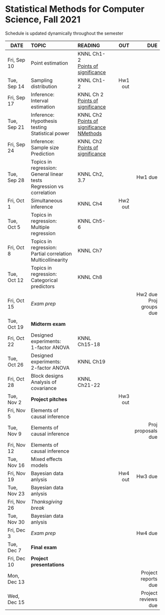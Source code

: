 <h1> Statistical Methods for Computer Science, Fall 2021 </h1>
Schedule is updated dynamically throughout the semester
</br>

<font size="3">

| DATE        | TOPIC            |READING     |      OUT |        DUE |
| ---------   |:-----------------|:-----------| --------:| ----------:|
| Fri, Sep 10 | Point estimation |  KNNL Ch1-2</br>[Points of significance](https://www.nature.com/articles/nmeth.2613)  | | |
| Tue, Sep 14 | Sampling distribution |  KNNL Ch1-2 | Hw1 out  |            |
| Fri, Sep 17 | Inference:</br>Interval estimation   |  KNNL Ch 2</br>[Points of significance](https://www.nature.com/articles/nmeth.2659)  |          |            |
| Tue, Sep 21 | Inference:</br>Hypothesis testing </br>Statistical power |  KNNL Ch2</br>[Points of significance](https://www.nature.com/articles/nmeth.2698)</br>[NMethods](https://www.nature.com/articles/nmeth.3288)  |          |            |
| Fri, Sep 24 | Inference:</br>Sample size</br>Prediction  | KNNL Ch2</br>[Points of significance](https://www.nature.com/articles/nmeth.2738)  |          |            |
| Tue, Sep 28 | Topics in regression:</br>General linear tests</br>Regression vs correlation | KNNL Ch2, 3.7 |    | Hw1 due    |
| Fri, Oct 1  | Simultaneous inference    | KNNL Ch4 | Hw2 out  |            |
| Tue, Oct 5  | Topics in regression:</br>Multiple regression  | KNNL Ch5-6  |          |            |
| Fri, Oct 8  | Topics in regression:</br>Partial correlation</br> Multicollinearity     | KNNL Ch7  |   ||
| Tue, Oct 12 | Topics in regression:</br>Categorical predictors| KNNL Ch8           |          |            |
| Fri, Oct 15 | *Exam prep*      |            |          | Hw2 due</br>Proj groups due    |
| Tue, Oct 19 | **Midterm exam** |            |          |            |
| Fri, Oct 22 | Designed experiments:</br>1-factor ANOVA | KNNL Ch15-18           |          |            |
| Tue, Oct 26 | Designed experiments:</br>2-factor ANOVA | KNNL Ch19 |          |            |
| Fri, Oct 28 | Block designs</br>Analysis of covariance | KNNL Ch21-22     |          |            |
| Tue, Nov 2  |**Project pitches**|            | Hw3 out  |            |
| Fri, Nov 5  | Elements of causal inference |            |          |            |
| Tue, Nov 9  | Elements of causal inference |            |          | Proj proposals due  |
| Fri, Nov 12 | Elements of causal inference |            |          |            |
| Tue, Nov 16 | Mixed effects models |            |          |     |
| Fri, Nov 19 | Bayesian data anlysis |            | Hw4 out  | Hw3 due  |
| Tue, Nov 23 | Bayesian data anlysis |            |          |            |
| Fri, Nov 26 | *Thanksgiving break* ||||
| Tue, Nov 30 | Bayesian data anlysis |            |          |            |
| Fri, Dec 3  | *Exam prep*      |            |          |Hw4 due     |
| Tue, Dec 7  | **Final exam**   |            |          |            |
| Fri, Dec 10 | **Project presentations**  |  |          |            |
| Mon, Dec 13 |                  |            |          | Project reports due           |
| Wed, Dec 15 |                  |            |          | Project reviews due           |
</font>






